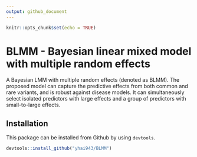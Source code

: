 ```yaml
---
output: github_document
---
```


```r
knitr::opts_chunk$set(echo = TRUE)
```

# BLMM - Bayesian linear mixed model with multiple random effects

A Bayesian LMM with multiple random effects (denoted as BLMM). The proposed model can capture the predictive effects from both common and rare variants, and is robust against disease models. It can simultaneously select isolated predictors with large effects and a group of predictors with small-to-large effects.


## Installation
This package can be installed from Github by using `devtools`.
```r
devtools::install_github("yhai943/BLMM")
```

